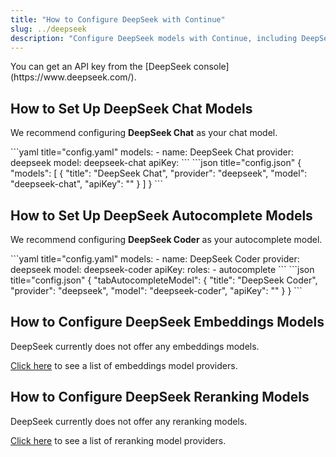 ```yaml
---
title: "How to Configure DeepSeek with Continue"
slug: ../deepseek
description: "Configure DeepSeek models with Continue, including DeepSeek Chat for general conversations and DeepSeek Coder specifically optimized for code autocomplete and programming tasks"
---
```


<Info>
  You can get an API key from the [DeepSeek console](https://www.deepseek.com/).
</Info>

## How to Set Up DeepSeek Chat Models

We recommend configuring **DeepSeek Chat** as your chat model.

<Tabs>
   <Tab title="YAML">
   ```yaml title="config.yaml"
   models:
     - name: DeepSeek Chat
       provider: deepseek
       model: deepseek-chat
       apiKey: <YOUR_DEEPSEEK_API_KEY>
   ```
   </Tab>
   <Tab title="JSON">
   ```json title="config.json"
   {
     "models": [
       {
         "title": "DeepSeek Chat",
         "provider": "deepseek",
         "model": "deepseek-chat",
         "apiKey": "<YOUR_DEEPSEEK_API_KEY>"
       }
     ]
   }
   ```
   </Tab>
</Tabs>

## How to Set Up DeepSeek Autocomplete Models

We recommend configuring **DeepSeek Coder** as your autocomplete model.

<Tabs>
   <Tab title="YAML">
    ```yaml title="config.yaml"
    models:
      - name: DeepSeek Coder
        provider: deepseek
        model: deepseek-coder
        apiKey: <YOUR_DEEPSEEK_API_KEY>
        roles:
          - autocomplete
    ```
   </Tab>
   <Tab title="JSON">
    ```json title="config.json"
    {
      "tabAutocompleteModel": {
        "title": "DeepSeek Coder",
        "provider": "deepseek",
        "model": "deepseek-coder",
        "apiKey": "<YOUR_DEEPSEEK_API_KEY>"
      }
    }
    ```
   </Tab>
</Tabs>

## How to Configure DeepSeek Embeddings Models

DeepSeek currently does not offer any embeddings models.

[Click here](../../model-roles/embeddings.mdx) to see a list of embeddings model providers.

## How to Configure DeepSeek Reranking Models

DeepSeek currently does not offer any reranking models.

[Click here](../../model-roles/reranking.mdx) to see a list of reranking model providers.